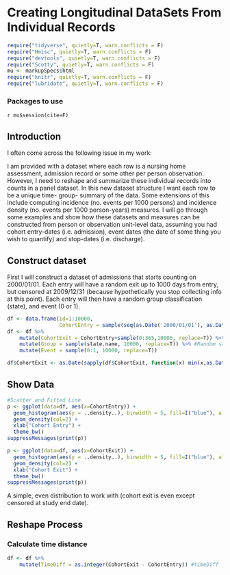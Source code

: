 # Creating Longitudinal DataSets From Individual Records

```r
require("tidyverse", quietly=T, warn.conflicts = F)
require("Hmisc", quietly=T, warn.conflicts = F)
require("devtools", quietly=T, warn.conflicts = F)
require("Scotty", quietly=T, warn.conflicts = F)
mu <- markupSpecs$html  
require("knitr", quietly=T, warn.conflicts = F)
require("lubridate", quietly=T, warn.conflicts = F)
```

### Packages to use  
`r mu$session(cite=F)`  

## Introduction  

I often come across the following issue in my work:  

  I am provided with a dataset where each row is a nursing home assessment, admission record or some other per person observation. However, I need to reshape and summarize these individual records into counts in a panel dataset. In this new dataset structure I want each row to be a unique time- group- summary of the data. Some extensions of this include computing incidence (no. events per 1000 persons) and incidence density (no. events per 1000 person-years) measures. I will go through some examples and show how these datasets and measures can be constructed from person or observation unit-level data, assuming you had cohort entry-dates (i.e. admission), event dates (the date of some thing you wish to quantify) and stop-dates (i.e. discharge).  

## Construct dataset  

First I will construct a dataset of admissions that starts counting on 2000/01/01. Each entry will have a random exit up to 1000 days from entry, but censored at 2009/12/31 (because hypothetically you stop collecting info at this point). Each entry will then have a random group classification (state), and event (0 or 1).    
```r
df <- data.frame(id=1:10000,
                 CohortEntry = sample(seq(as.Date('2000/01/01'), as.Date('2009/12/31'), by='day'), replace=T, 10000))
df <- df %>%
    mutate(CohortExit = CohortEntry+sample(0:365,10000, replace=T)) %>% #CohortExit Date (up to 1000 days from start)
    mutate(Group = sample(state.name, 10000, replace=T)) %>% #Random state for each group
    mutate(Event = sample(0:1, 10000, replace=T))

df$CohortExit <- as.Date(sapply(df$CohortExit, function(x) min(x,as.Date('2009/12/31'))), origin=origin) #Censor at 'study end'

```

## Show Data
```r
#Scatter and Fitted Line 
p <- ggplot(data=df, aes(x=CohortEntry)) + 
  geom_histogram(aes(y = ..density..), binwidth = 5, fill=I("blue"), alpha=I(0.4)) +
  geom_density(col=2) +
  xlab("Cohort Entry") +
  theme_bw()
suppressMessages(print(p))

p <- ggplot(data=df, aes(x=CohortExit)) + 
  geom_histogram(aes(y = ..density..), binwidth = 5, fill=I("blue"), alpha=I(0.4)) +
  geom_density(col=2) +
  xlab("Cohort Exit") +
  theme_bw()
suppressMessages(print(p))
```

  A simple, even distribution to work with (cohort exit is even except censored at study end date).  
  
## Reshape Process

### Calculate time distance  
```r
df <- df %>%
    mutate(TimeDiff = as.integer(CohortExit - CohortEntry)) #timeDiff
```
